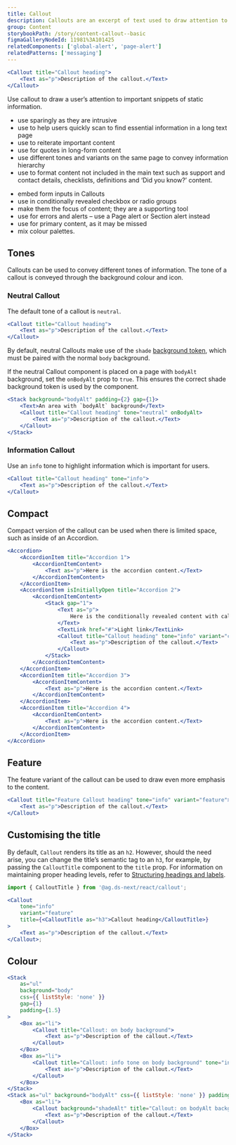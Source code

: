 ```yaml
---
title: Callout
description: Callouts are an excerpt of text used to draw attention to important or interesting information. They should not be confused with Page alerts.
group: Content
storybookPath: /story/content-callout--basic
figmaGalleryNodeId: 11981%3A101425
relatedComponents: ['global-alert', 'page-alert']
relatedPatterns: ['messaging']
---
```


```jsx live
<Callout title="Callout heading">
	<Text as="p">Description of the callout.</Text>
</Callout>
```

Use callout to draw a user’s attention to important snippets of static information.

<DoHeading />

- use sparingly as they are intrusive
- use to help users quickly scan to find essential information in a long text page
- use to reiterate important content
- use for quotes in long-form content
- use different tones and variants on the same page to convey information hierarchy
- use to format content not included in the main text such as support and contact details, checklists, definitions and ‘Did you know?’ content.

<DontHeading />

- embed form inputs in Callouts
- use in conditionally revealed checkbox or radio groups
- make them the focus of content; they are a supporting tool
- use for errors and alerts – use a Page alert or Section alert instead
- use for primary content, as it may be missed
- mix colour palettes.

## Tones

Callouts can be used to convey different tones of information. The tone of a callout is conveyed through the background colour and icon.

### Neutral Callout

The default tone of a callout is `neutral`.

```jsx live
<Callout title="Callout heading">
	<Text as="p">Description of the callout.</Text>
</Callout>
```

By default, neutral Callouts make use of the `shade` [background token](/foundations/tokens/colour#background-colours), which must be paired with the normal `body` background.

If the neutral Callout component is placed on a page with `bodyAlt` background, set the `onBodyAlt` prop to `true`. This ensures the correct shade background token is used by the component.

```jsx live
<Stack background="bodyAlt" padding={2} gap={1}>
	<Text>An area with `bodyAlt` background</Text>
	<Callout title="Callout heading" tone="neutral" onBodyAlt>
		<Text as="p">Description of the callout.</Text>
	</Callout>
</Stack>
```

### Information Callout

Use an `info` tone to highlight information which is important for users.

```jsx live
<Callout title="Callout heading" tone="info">
	<Text as="p">Description of the callout.</Text>
</Callout>
```

## Compact

Compact version of the callout can be used when there is limited space, such as inside of an Accordion.

```jsx live
<Accordion>
	<AccordionItem title="Accordion 1">
		<AccordionItemContent>
			<Text as="p">Here is the accordion content.</Text>
		</AccordionItemContent>
	</AccordionItem>
	<AccordionItem isInitiallyOpen title="Accordion 2">
		<AccordionItemContent>
			<Stack gap="1">
				<Text as="p">
					Here is the conditionally revealed content with callout.
				</Text>
				<TextLink href="#">Light link</TextLink>
				<Callout title="Callout heading" tone="info" variant="compact">
					<Text as="p">Description of the callout.</Text>
				</Callout>
			</Stack>
		</AccordionItemContent>
	</AccordionItem>
	<AccordionItem title="Accordion 3">
		<AccordionItemContent>
			<Text as="p">Here is the accordion content.</Text>
		</AccordionItemContent>
	</AccordionItem>
	<AccordionItem title="Accordion 4">
		<AccordionItemContent>
			<Text as="p">Here is the accordion content.</Text>
		</AccordionItemContent>
	</AccordionItem>
</Accordion>
```

## Feature

The feature variant of the callout can be used to draw even more emphasis to the content.

```jsx live
<Callout title="Feature Callout heading" tone="info" variant="feature">
	<Text as="p">Description of the callout.</Text>
</Callout>
```

## Customising the title

By default, `Callout` renders its title as an `h2`. However, should the need arise, you can change the title’s semantic tag to an `h3`, for example, by passing the `CalloutTitle` component to the `title` prop. For information on maintaining proper heading levels, refer to [Structuring headings and labels](/content/content-structure#structuring-headings-and-labels).

```jsx
import { CalloutTitle } from '@ag.ds-next/react/callout';

<Callout
	tone="info"
	variant="feature"
	title={<CalloutTitle as="h3">Callout heading</CalloutTitle>}
>
	<Text as="p">Description of the callout.</Text>
</Callout>;
```

## Colour

```jsx live colorSection shadeAlt
<Stack
	as="ul"
	background="body"
	css={{ listStyle: 'none' }}
	gap={1}
	padding={1.5}
>
	<Box as="li">
		<Callout title="Callout: on body background">
			<Text as="p">Description of the callout.</Text>
		</Callout>
	</Box>
	<Box as="li">
		<Callout title="Callout: info tone on body background" tone="info">
			<Text as="p">Description of the callout.</Text>
		</Callout>
	</Box>
</Stack>
<Stack as="ul" background="bodyAlt" css={{ listStyle: 'none' }} padding={1.5}>
	<Box as="li">
		<Callout background="shadeAlt" title="Callout: on bodyAlt background">
			<Text as="p">Description of the callout.</Text>
		</Callout>
	</Box>
</Stack>
```
